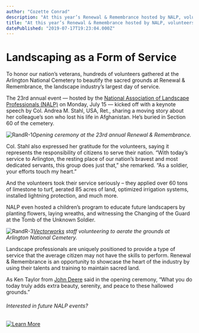 ```yaml
---
author: "Cozette Conrad"
description: "At this year’s Renewal & Remembrance hosted by NALP, volunteers gathered at the Arlington National Cemetery for a day of community service."
title: "At this year’s Renewal & Remembrance hosted by NALP, volunteers gathered at the Arlington National Cemetery for a day of community service." 
datePublished: "2019-07-17T19:23:04.000Z"
---
```

# Landscaping as a Form of Service

To honor our nation’s veterans, hundreds of volunteers gathered at the Arlington National Cemetery to beautify the sacred grounds at Renewal & Remembrance, the landscape industry’s largest day of service.

The 23rd annual event — hosted by the [National Association of Landscape Professionals (NALP)](https://www.landscapeprofessionals.org/) on Monday, July 15 — kicked off with a keynote speech by Col. Andrea M. Stahl, USA, Ret., sharing a moving story about her colleague’s son who lost his life in Afghanistan. He’s buried in Section 60 of the cemetery.

![RandR-1](https://blog.vectorworks.net/hs-fs/hubfs/Blog%20Images/190717_Renewal%20and%20Remembrance/RandR-1.jpg?width=640&name=RandR-1.jpg)_Opening ceremony at the 23rd annual Renewal & Remembrance._ 

Col. Stahl also expressed her gratitude for the volunteers, saying it represents the responsibility of citizens to serve their nation. “With today’s service to Arlington, the resting place of our nation’s bravest and most dedicated servants, this group does just that,” she remarked. “As a soldier, your efforts touch my heart.”

And the volunteers took their service seriously – they applied over 60 tons of limestone to turf, aerated 85 acres of land, optimized irrigation systems, installed lightning protection, and much more. 

NALP even hosted a children’s program to educate future landscapers by planting flowers, laying wreaths, and witnessing the Changing of the Guard at the Tomb of the Unknown Soldier.

![RandR-3](https://blog.vectorworks.net/hs-fs/hubfs/Blog%20Images/190717_Renewal%20and%20Remembrance/RandR-3.jpg?width=640&name=RandR-3.jpg)_[Vectorworks](https://www.vectorworks.net/en?utm%5Fcampaign=blog&utm%5Fmedium=planetvectorworks&utm%5Fsource=intext&utm%5Fcontent=randr071719) staff volunteering to aerate the grounds at Arlington National Cemetery._

Landscape professionals are uniquely positioned to provide a type of service that the average citizen may not have the skills to perform. Renewal & Remembrance is an opportunity to showcase the heart of the industry by using their talents and training to maintain sacred land. 

As Ken Taylor from [John Deere](https://www.deere.com/en/) said in the opening ceremony, “What you do today truly adds extra beauty, serenity, and peace to these hallowed grounds.”  
  
###### Interested in future NALP events?

[![Learn More](https://no-cache.hubspot.com/cta/default/3018241/9e03f680-262d-4310-ba3c-d77efb38d6b1.png)](https://cta-redirect.hubspot.com/cta/redirect/3018241/9e03f680-262d-4310-ba3c-d77efb38d6b1) 

 